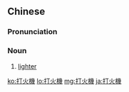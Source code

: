 {{also|打火机}}
==Chinese==
{{zh-forms|s=打火机|type=21}}

===Pronunciation===
{{zh-pron
|m=dǎhuǒjī
|c=daa2 fo2 gei1
|h=pfs=tá-fó-kî
|cat=n
}}

===Noun===
{{zh-noun}}

# [[lighter]] {{gloss|fire making device}}

[[ko:打火機]]
[[lo:打火機]]
[[mg:打火機]]
[[ja:打火機]]